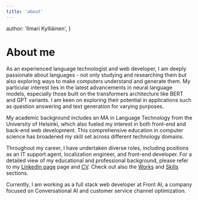 ```yaml
---
title: 'about'
---
```


  author: 'Ilmari Kylliäinen',
}


# About me

As an experienced language technologist and web developer, I am deeply passionate about languages - not only studying and researching them but also exploring ways to make computers understand and generate them. My particular interest lies in the latest advancements in neural language models, especially those built on the transformers architecture like BERT and GPT variants. I am keen on exploring their potential in applications such as question answering and text generation for varying purposes.

My academic background includes an MA in Language Technology from the University of Helsinki, which also fueled my interest in both front-end and back-end web development. This comprehensive education in computer science has broadened my skill set across different technology domains.

Throughout my career, I have undertaken diverse roles, including positions as an IT support agent, localization engineer, and front-end developer. For a detailed view of my educational and professional background, please refer to my [LinkedIn page](https://www.linkedin.com/in/ilmari-kylli%C3%A4inen-71a1a818a/) page and [CV](/kylliainenilmari-cv.pdf). Check out also the [Works](/works) and [Skills](/skills) sections.

Currently, I am working as a full stack web developer at Front AI, a company focused on Conversational AI and customer service channel optimization.
